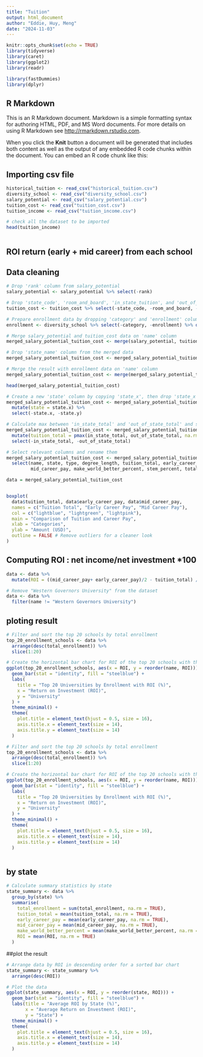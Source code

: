 ```yaml
---
title: "Tuition"
output: html_document
author: "Eddie, Huy, Meng"
date: "2024-11-03"
---
```


```r
knitr::opts_chunk$set(echo = TRUE)
library(tidyverse)
library(caret)
library(ggplot2)
library(readr)

library(fastDummies)
library(dplyr)
```

## R Markdown

This is an R Markdown document. Markdown is a simple formatting syntax for authoring HTML, PDF, and MS Word documents. For more details on using R Markdown see <http://rmarkdown.rstudio.com>.

When you click the **Knit** button a document will be generated that includes both content as well as the output of any embedded R code chunks within the document. You can embed an R code chunk like this:

## Importing csv file
```r
historical_tuition <- read_csv("historical_tuition.csv")
diversity_school <- read_csv("diversity_school.csv")
salary_potential <- read_csv("salary_potential.csv")
tuition_cost <- read_csv("tuition_cost.csv")
tuition_income <- read_csv("tuition_income.csv")

# check all the dataset to be imported
head(tuition_income)

```

```r


```

## ROI return (early + mid career) from each school

## Data cleaning
```r
# Drop 'rank' column from salary_potential
salary_potential <- salary_potential %>% select(-rank)

# Drop 'state_code', 'room_and_board', 'in_state_tuition', and 'out_of_state_tuition' columns from tuition_cost
tuition_cost <- tuition_cost %>% select(-state_code, -room_and_board, -in_state_tuition, -out_of_state_tuition)

# Prepare enrollment data by dropping 'category' and 'enrollment' columns, then removing duplicates and resetting the index
enrollment <- diversity_school %>% select(-category, -enrollment) %>% distinct()

# Merge salary_potential and tuition_cost data on 'name' column
merged_salary_potential_tuition_cost <- merge(salary_potential, tuition_cost, by = "name")

# Drop 'state_name' column from the merged data
merged_salary_potential_tuition_cost <- merged_salary_potential_tuition_cost %>% select(-state_name)

# Merge the result with enrollment data on 'name' column
merged_salary_potential_tuition_cost <- merge(merged_salary_potential_tuition_cost, enrollment, by = "name")

head(merged_salary_potential_tuition_cost)

# Create a new 'state' column by copying 'state_x', then drop 'state_x', 'state_y', and 'index' columns
merged_salary_potential_tuition_cost <- merged_salary_potential_tuition_cost %>%
  mutate(state = state.x) %>%
  select(-state.x, -state.y)

# Calculate max between 'in_state_total' and 'out_of_state_total' and store it in a new column 'tuition_total'
merged_salary_potential_tuition_cost <- merged_salary_potential_tuition_cost %>%
  mutate(tuition_total = pmax(in_state_total, out_of_state_total, na.rm = TRUE)) %>%
  select(-in_state_total, -out_of_state_total)

# Select relevant columns and rename them
merged_salary_potential_tuition_cost <- merged_salary_potential_tuition_cost %>%
  select(name, state, type, degree_length, tuition_total, early_career_pay,
         mid_career_pay, make_world_better_percent, stem_percent, total_enrollment)

data = merged_salary_potential_tuition_cost


boxplot(
  data$tuition_total, data$early_career_pay, data$mid_career_pay,
  names = c("Tuition Total", "Early Career Pay", "Mid Career Pay"),
  col = c("lightblue", "lightgreen", "lightpink"),
  main = "Comparison of Tuition and Career Pay",
  xlab = "Categories",
  ylab = "Amount (USD)",
  outline = FALSE # Remove outliers for a cleaner look
)
```

## Computing ROI : net income/net investment *100
```r
data <- data %>%
  mutate(ROI = ((mid_career_pay+ early_career_pay)/2 - tuition_total) / tuition_total * 100)

# Remove "Western Governors University" from the dataset
data <- data %>%
  filter(name != "Western Governors University")

```

## ploting result
```r
# Filter and sort the top 20 schools by total enrollment
top_20_enrollment_schools <- data %>%
  arrange(desc(total_enrollment)) %>%
  slice(1:20)

# Create the horizontal bar chart for ROI of the top 20 schools with the highest total enrollment
ggplot(top_20_enrollment_schools, aes(x = ROI, y = reorder(name, ROI))) +
  geom_bar(stat = "identity", fill = "steelblue") +
  labs(
    title = "Top 20 Universities by Enrollment with ROI (%)",
    x = "Return on Investment (ROI)",
    y = "University"
  ) +
  theme_minimal() +
  theme(
    plot.title = element_text(hjust = 0.5, size = 16),
    axis.title.x = element_text(size = 14),
    axis.title.y = element_text(size = 14)
  )

```

```r
# Filter and sort the top 20 schools by total enrollment
top_20_enrollment_schools <- data %>%
  arrange(desc(total_enrollment)) %>%
  slice(1:20)

# Create the horizontal bar chart for ROI of the top 20 schools with the highest total enrollment
ggplot(top_20_enrollment_schools, aes(x = ROI, y = reorder(name, ROI))) +
  geom_bar(stat = "identity", fill = "steelblue") +
  labs(
    title = "Top 20 Universities by Enrollment with ROI (%)",
    x = "Return on Investment (ROI)",
    y = "University"
  ) +
  theme_minimal() +
  theme(
    plot.title = element_text(hjust = 0.5, size = 16),
    axis.title.x = element_text(size = 14),
    axis.title.y = element_text(size = 14)
  )



```
## by state
```r
# Calculate summary statistics by state
state_summary <- data %>%
  group_by(state) %>%
  summarise(
    total_enrollment = sum(total_enrollment, na.rm = TRUE),
    tuition_total = mean(tuition_total, na.rm = TRUE),
    early_career_pay = mean(early_career_pay, na.rm = TRUE),
    mid_career_pay = mean(mid_career_pay, na.rm = TRUE),
    make_world_better_percent = mean(make_world_better_percent, na.rm = TRUE),
    ROI = mean(ROI, na.rm = TRUE)
  )
```

##plot the result
```r
# Arrange data by ROI in descending order for a sorted bar chart
state_summary <- state_summary %>%
  arrange(desc(ROI))

# Plot the data
ggplot(state_summary, aes(x = ROI, y = reorder(state, ROI))) +
  geom_bar(stat = "identity", fill = "steelblue") +
  labs(title = "Average ROI by State (%)",
       x = "Average Return on Investment (ROI)",
       y = "State") +
  theme_minimal() +
  theme(
    plot.title = element_text(hjust = 0.5, size = 16),
    axis.title.x = element_text(size = 14),
    axis.title.y = element_text(size = 14)
  )
```
















